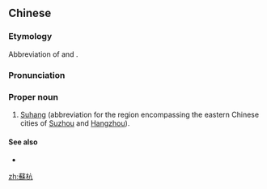 {{also|苏杭}}
==Chinese==
{{zh-forms|s=苏杭}}

===Etymology===
Abbreviation of {{zh-l|蘇州|Suzhou}} and {{zh-l|杭州|Hangzhou}}.

===Pronunciation===
{{zh-pron
|m=Sūháng
|c=sou1 hong4
|cat=pn
}}

===Proper noun===
{{zh-proper noun}}

# [[Suhang]] (abbreviation for the region encompassing the eastern Chinese cities of [[Suzhou]] and [[Hangzhou]]).

====See also====
* {{pedialite|Suhang}}

[[zh:蘇杭]]